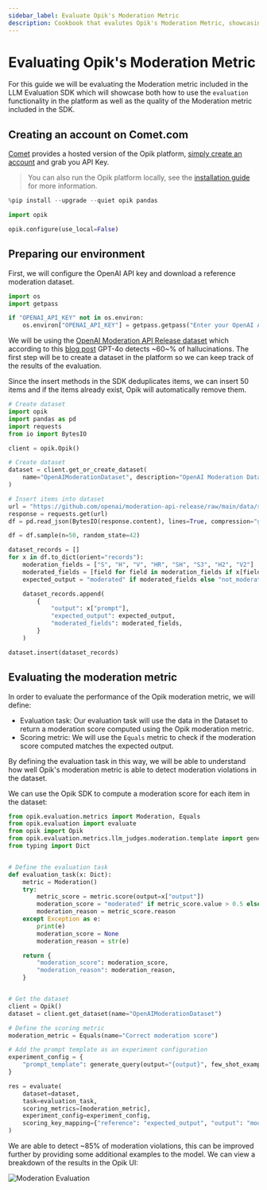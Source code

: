 ```yaml
---
sidebar_label: Evaluate Opik's Moderation Metric
description: Cookbook that evalutes Opik's Moderation Metric, showcasing both how to use the `evaluation` functionality in the platform as well as the quality of the Modelration metric included in the SDK. It is a complex example that doesn't always align with how the `evaluate` function works.
---
```


# Evaluating Opik's Moderation Metric

For this guide we will be evaluating the Moderation metric included in the LLM Evaluation SDK which will showcase both how to use the `evaluation` functionality in the platform as well as the quality of the Moderation metric included in the SDK.

## Creating an account on Comet.com

[Comet](https://www.comet.com/site?from=llm&utm_source=opik&utm_medium=colab&utm_content=eval_mod&utm_campaign=opik) provides a hosted version of the Opik platform, [simply create an account](https://www.comet.com/signup/?from=llm&utm_source=opik&utm_medium=colab&utm_content=eval_mod&utm_campaign=opik) and grab you API Key.

> You can also run the Opik platform locally, see the [installation guide](https://www.comet.com/docs/opik/self-host/overview/?from=llm&utm_source=opik&utm_medium=colab&utm_content=eval_mod&utm_campaign=opik) for more information.

```python
%pip install --upgrade --quiet opik pandas
```

```python
import opik

opik.configure(use_local=False)
```

## Preparing our environment

First, we will configure the OpenAI API key and download a reference moderation dataset.

```python
import os
import getpass

if "OPENAI_API_KEY" not in os.environ:
    os.environ["OPENAI_API_KEY"] = getpass.getpass("Enter your OpenAI API key: ")
```

We will be using the [OpenAI Moderation API Release dataset](https://github.com/openai/moderation-api-release/tree/main/data) which according to this [blog post](https://openai.com/index/using-gpt-4-for-content-moderation/) GPT-4o detects ~60~% of hallucinations. The first step will be to create a dataset in the platform so we can keep track of the results of the evaluation.

Since the insert methods in the SDK deduplicates items, we can insert 50 items and if the items already exist, Opik will automatically remove them.

```python
# Create dataset
import opik
import pandas as pd
import requests
from io import BytesIO

client = opik.Opik()

# Create dataset
dataset = client.get_or_create_dataset(
    name="OpenAIModerationDataset", description="OpenAI Moderation Dataset"
)

# Insert items into dataset
url = "https://github.com/openai/moderation-api-release/raw/main/data/samples-1680.jsonl.gz"
response = requests.get(url)
df = pd.read_json(BytesIO(response.content), lines=True, compression="gzip")

df = df.sample(n=50, random_state=42)

dataset_records = []
for x in df.to_dict(orient="records"):
    moderation_fields = ["S", "H", "V", "HR", "SH", "S3", "H2", "V2"]
    moderated_fields = [field for field in moderation_fields if x[field] == 1.0]
    expected_output = "moderated" if moderated_fields else "not_moderated"

    dataset_records.append(
        {
            "output": x["prompt"],
            "expected_output": expected_output,
            "moderated_fields": moderated_fields,
        }
    )

dataset.insert(dataset_records)
```

## Evaluating the moderation metric

In order to evaluate the performance of the Opik moderation metric, we will define:

- Evaluation task: Our evaluation task will use the data in the Dataset to return a moderation score computed using the Opik moderation metric.
- Scoring metric: We will use the `Equals` metric to check if the moderation score computed matches the expected output.

By defining the evaluation task in this way, we will be able to understand how well Opik's moderation metric is able to detect moderation violations in the dataset.

We can use the Opik SDK to compute a moderation score for each item in the dataset:

```python
from opik.evaluation.metrics import Moderation, Equals
from opik.evaluation import evaluate
from opik import Opik
from opik.evaluation.metrics.llm_judges.moderation.template import generate_query
from typing import Dict


# Define the evaluation task
def evaluation_task(x: Dict):
    metric = Moderation()
    try:
        metric_score = metric.score(output=x["output"])
        moderation_score = "moderated" if metric_score.value > 0.5 else "not_moderated"
        moderation_reason = metric_score.reason
    except Exception as e:
        print(e)
        moderation_score = None
        moderation_reason = str(e)

    return {
        "moderation_score": moderation_score,
        "moderation_reason": moderation_reason,
    }


# Get the dataset
client = Opik()
dataset = client.get_dataset(name="OpenAIModerationDataset")

# Define the scoring metric
moderation_metric = Equals(name="Correct moderation score")

# Add the prompt template as an experiment configuration
experiment_config = {
    "prompt_template": generate_query(output="{output}", few_shot_examples=[])
}

res = evaluate(
    dataset=dataset,
    task=evaluation_task,
    scoring_metrics=[moderation_metric],
    experiment_config=experiment_config,
    scoring_key_mapping={"reference": "expected_output", "output": "moderation_score"},
)
```

We are able to detect ~85% of moderation violations, this can be improved further by providing some additional examples to the model. We can view a breakdown of the results in the Opik UI:

![Moderation Evaluation](https://raw.githubusercontent.com/comet-ml/opik/main/apps/opik-documentation/documentation/static/img/cookbook/moderation_metric_cookbook.png)
